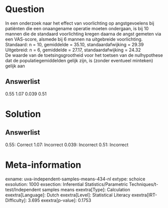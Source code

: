 Question
========

In een onderzoek naar het effect van voorlichting op angstgevoelens bij
patiënten die een onaangename operatie moeten ondergaan, is bij 10
mannen die de standaard voorlichting kregen daarna de angst gemeten via
een VAS-score, alsmede bij 6 mannen na uitgebreide voorlichting.\
Standaard: n = 10, gemiddelde = 35.10, standaardafwijking = 29.39\
Uitgebreid: n = 6, gemiddelde = 27.17, standaardafwijking = 24.32\
De waarde van de toetsingsgrootheid voor het toetsen van de nulhypothese
dat de populatiegemiddelden gelijk zijn, is (zonder eventueel minteken)
gelijk aan

Answerlist
----------

0.55
1.07
0.039
0.51

Solution
========

Answerlist
----------

0.55: Correct
1.07: Incorrect
0.039: Incorrect
0.51: Incorrect

Meta-information
================
exname: uva-independent-samples-means-434-nl
extype: schoice
exsolution: 1000
exsection: Inferential Statistics/Parametric Techniques/t-test/Independent samples means
exextra[Type]: Calculation
exextra[Language]: Dutch
exextra[Level]: Statistical Literacy
exextra[IRT-Difficulty]: 3.695
exextra[p-value]: 0.1753
